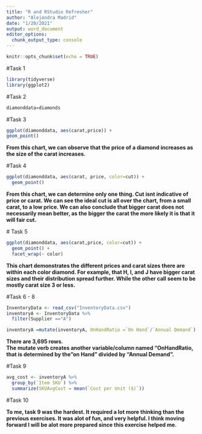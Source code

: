 ---
title: "R and RStudio Refresher"
author: "Alejandra Madrid"
date: "1/20/2021"
output: word_document
editor_options: 
  chunk_output_type: console
---

```{r setup, include=FALSE}
knitr::opts_chunk$set(echo = TRUE)
```

#Task 1

```{r Loading Packages}
library(tidyverse)
library(ggplot2)
```

#Task 2

```{r}
diamonddata=diamonds
```

#Task 3
```{r}
ggplot(diamonddata, aes(carat,price)) +
geom_point()  
```
  **From this chart, we can observe that the price of a diamond increases as the size of the carat increases.**

#Task 4
```{r}
ggplot(diamonddata, aes(carat, price, color=cut)) +
  geom_point()  
```
  **From this chart, we can determine only one thing. Cut isnt indicative of price or carat. We can see the ideal cut is all over the chart, from a small carat, to a low price. We can also conclude that bigger carat does not necessarily mean better, as the bigger the carat the more likely it is that it will  fair cut.**
  
  # Task 5
```{r}
ggplot(diamonddata, aes(carat,price, color=cut)) +
  geom_point() +
  facet_wrap(~ color)  
```
  **This chart demonstrates the different prices and carat sizes there are within each color diamond. For example, that H, I, and J have bigger carat sizes and their distribution spread further. While the other call seem to be mostly carat size 3 or less.**

#Task 6 - 8 
```{r}
InventoryData <- read_csv("InventoryData.csv")
inventoryA <- InventoryData %>%
  filter(Supplier =="A")

inventoryA =mutate(inventoryA, OnHandRatio =`On Hand`/`Annual Demand`)
```
  **There are 3,695 rows.**  
**The mutate verb creates another variable/column named "OnHandRatio, that is determined by the "on Hand" divided by "Annual Demand".** 

#Task 9 
```{r}
avg_cost <- inventoryA %>%
  group_by(`Item SKU`) %>%
  summarize(SKUAvgCost = mean(`Cost per Unit ($)`))
```

#Task 10

**To me, task 9 was the hardest. It required a lot more thinking than the previous exercises. It was alot of fun, and very helpful. I think moving forward I will be alot more prepared since this exercise helped me.**